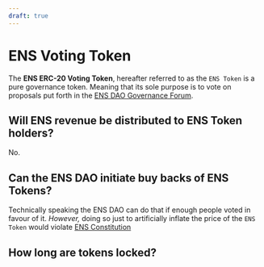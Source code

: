 ```yaml
---
draft: true
---
```


# ENS Voting Token
The **ENS ERC-20 Voting Token**, hereafter referred to as the `ENS Token` is a pure governance token.
Meaning that its sole purpose is to vote on proposals put forth in the [ENS DAO Governance Forum](https://discuss.ens.domains).

## Will ENS revenue be distributed to ENS Token holders?
No.

## Can the ENS DAO initiate buy backs of ENS Tokens?
Technically speaking the ENS DAO can do that if enough people voted in favour of it.
*However,* doing so just to artificially inflate the price of the `ENS Token` would violate [ENS Constitution](https://constitution.ens.domains)

## How long are tokens locked?
